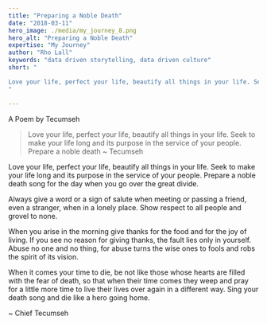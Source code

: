 ```yaml
---
title: "Preparing a Noble Death"
date: "2018-03-11"
hero_image: ./media/my_journey_8.png
hero_alt: "Preparing a Noble Death"
expertise: "My Journey"
author: "Rho Lall"
keywords: "data driven storytelling, data driven culture"
short: "

Love your life, perfect your life, beautify all things in your life. Seek to make your life long and its purpose in the service of your people. Prepare a noble death
"

---
```

A Poem by Tecumseh

> Love your life, perfect your life, beautify all things in your life. Seek to make your life long and its purpose in the service of your people. Prepare a noble death ~ Tecumseh

Love your life, perfect your life, beautify all things in your life. Seek to make your life long and its purpose in the service of your people. Prepare a noble death song for the day when you go over the great divide.

Always give a word or a sign of salute when meeting or passing a friend, even a stranger, when in a lonely place. Show respect to all people and grovel to none.

When you arise in the morning give thanks for the food and for the joy of living. If you see no reason for giving thanks, the fault lies only in yourself. Abuse no one and no thing, for abuse turns the wise ones to fools and robs the spirit of its vision.

When it comes your time to die, be not like those whose hearts are filled with the fear of death, so that when their time comes they weep and pray for a little more time to live their lives over again in a different way. Sing your death song and die like a hero going home.

~ Chief Tecumseh
